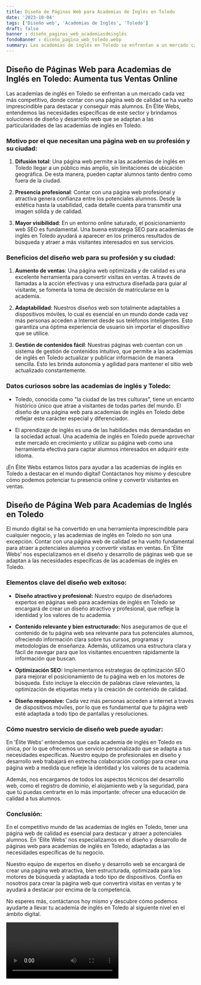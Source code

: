 ```yaml
---
title: Diseño de Páginas Web para Academias de Inglés en Toledo
date: '2023-10-04'
tags: ['Diseño web', 'Academias de Inglés', 'Toledo']
draft: false
banner : diseño_paginas_web_academiasdeinglés
fondoBanner : diseño_pagina_web_toledo.webp
summary: Las academias de inglés en Toledo se enfrentan a un mercado cada vez más competitivo, donde contar con una página web de calidad se ha vuelto imprescindible para destacar y conseguir más alumnos. En Élite Webs, entendemos las necesidades específicas de este sector y brindamos soluciones de diseño y desarrollo web que se adaptan a las particularidades de las academias de inglés en Toledo.
---
```


## Diseño de Páginas Web para Academias de Inglés en Toledo: Aumenta tus Ventas Online

Las academias de inglés en Toledo se enfrentan a un mercado cada vez más competitivo, donde contar con una página web de calidad se ha vuelto imprescindible para destacar y conseguir más alumnos. En Élite Webs, entendemos las necesidades específicas de este sector y brindamos soluciones de diseño y desarrollo web que se adaptan a las particularidades de las academias de inglés en Toledo.

### Motivo por el que necesitan una página web en su profesión y su ciudad:

1. **Difusión total**: Una página web permite a las academias de inglés en Toledo llegar a un público más amplio, sin limitaciones de ubicación geográfica. De esta manera, pueden captar alumnos tanto dentro como fuera de la ciudad.

2. **Presencia profesional**: Contar con una página web profesional y atractiva genera confianza entre los potenciales alumnos. Desde la estética hasta la usabilidad, cada detalle cuenta para transmitir una imagen sólida y de calidad.

3. **Mayor visibilidad**: En un entorno online saturado, el posicionamiento web SEO es fundamental. Una buena estrategia SEO para academias de inglés en Toledo ayudará a aparecer en los primeros resultados de búsqueda y atraer a más visitantes interesados en sus servicios.

### Beneficios del diseño web para su profesión y su ciudad:

1. **Aumento de ventas**: Una página web optimizada y de calidad es una excelente herramienta para convertir visitas en ventas. A través de llamadas a la acción efectivas y una estructura diseñada para guiar al visitante, se fomenta la toma de decisión de matricularse en la academia.

2. **Adaptabilidad**: Nuestros diseños web son totalmente adaptables a dispositivos móviles, lo cual es esencial en un mundo donde cada vez más personas acceden a Internet desde sus teléfonos inteligentes. Esto garantiza una óptima experiencia de usuario sin importar el dispositivo que se utilice.

3. **Gestión de contenidos fácil**: Nuestras páginas web cuentan con un sistema de gestión de contenidos intuitivo, que permite a las academias de inglés en Toledo actualizar y publicar información de manera sencilla. Esto les brinda autonomía y agilidad para mantener el sitio web actualizado constantemente.

### Datos curiosos sobre las academias de inglés y Toledo:

- Toledo, conocida como "la ciudad de las tres culturas", tiene un encanto histórico único que atrae a visitantes de todas partes del mundo. El diseño de una página web para academias de inglés en Toledo debe reflejar este carácter especial y diferenciador.

- El aprendizaje de inglés es una de las habilidades más demandadas en la sociedad actual. Una academia de inglés en Toledo puede aprovechar este mercado en crecimiento y utilizar su página web como una herramienta efectiva para captar alumnos interesados en adquirir este idioma.

¡En Élite Webs estamos listos para ayudar a las academias de inglés en Toledo a destacar en el mundo digital! Contáctanos hoy mismo y descubre cómo podemos potenciar tu presencia online y convertir visitantes en ventas.

<GifSeo />

<Cta />

## Diseño de Página Web para Academias de Inglés en Toledo

El mundo digital se ha convertido en una herramienta imprescindible para cualquier negocio, y las academias de inglés en Toledo no son una excepción. Contar con una página web de calidad se ha vuelto fundamental para atraer a potenciales alumnos y convertir visitas en ventas. En 'Élite Webs' nos especializamos en el diseño y desarrollo de páginas web que se adaptan a las necesidades específicas de las academias de inglés en Toledo.

### Elementos clave del diseño web exitoso:

- **Diseño atractivo y profesional:** Nuestro equipo de diseñadores expertos en páginas web para academias de inglés en Toledo se encargará de crear un diseño atractivo y profesional, que refleje la identidad y los valores de tu academia.

- **Contenido relevante y bien estructurado:** Nos aseguramos de que el contenido de tu página web sea relevante para tus potenciales alumnos, ofreciendo información clara sobre tus cursos, programas y metodologías de enseñanza. Además, utilizamos una estructura clara y fácil de navegar para que los visitantes encuentren rápidamente la información que buscan.

- **Optimización SEO:** Implementamos estrategias de optimización SEO para mejorar el posicionamiento de tu página web en los motores de búsqueda. Esto incluye la elección de palabras clave relevantes, la optimización de etiquetas meta y la creación de contenido de calidad.

- **Diseño responsive:** Cada vez más personas acceden a internet a través de dispositivos móviles, por lo que es fundamental que tu página web esté adaptada a todo tipo de pantallas y resoluciones.

### Cómo nuestro servicio de diseño web puede ayudar:

En 'Élite Webs' entendemos que cada academia de inglés en Toledo es única, por lo que ofrecemos un servicio personalizado que se adapta a tus necesidades específicas. Nuestro equipo de profesionales en diseño y desarrollo web trabajará en estrecha colaboración contigo para crear una página web a medida que refleje la identidad y los valores de tu academia.

Además, nos encargamos de todos los aspectos técnicos del desarrollo web, como el registro de dominio, el alojamiento web y la seguridad, para que tú puedas centrarte en lo más importante: ofrecer una educación de calidad a tus alumnos.

### Conclusión:

En el competitivo mundo de las academias de inglés en Toledo, tener una página web de calidad es esencial para destacar y atraer a potenciales alumnos. En 'Élite Webs' nos especializamos en el diseño y desarrollo de páginas web para academias de inglés en Toledo, adaptadas a las necesidades específicas de tu negocio.

Nuestro equipo de expertos en diseño y desarrollo web se encargará de crear una página web atractiva, bien estructurada, optimizada para los motores de búsqueda y adaptada a todo tipo de dispositivos. Confía en nosotros para crear la página web que convertirá visitas en ventas y te ayudará a destacar por encima de la competencia.

No esperes más, contáctanos hoy mismo y descubre cómo podemos ayudarte a llevar tu academia de inglés en Toledo al siguiente nivel en el ámbito digital.

<Video />

<CtaBot job='Academias de Inglés' city='Toledo'/>

<Gmaps query='Toledo+españa+maps' />